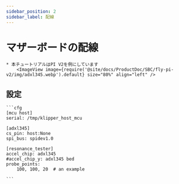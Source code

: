 ```yaml
---
sidebar_position: 2
sidebar_label: 配線
---
```





# マザーボードの配線

    * 本チュートリアルはPI V2を例にしています
        <ImageView image={require('@site/docs/ProductDoc/SBC/fly-pi-v2/img/adxl345.webp').default} size="80%" align="left" />

## 設定

    ```cfg
    [mcu host]
    serial: /tmp/klipper_host_mcu

    [adxl345]
    cs_pin: host:None
    spi_bus: spidev1.0

    [resonance_tester]
    accel_chip: adxl345
    #accel_chip_y: adxl345 bed
    probe_points:
        100, 100, 20  # an example

    ```